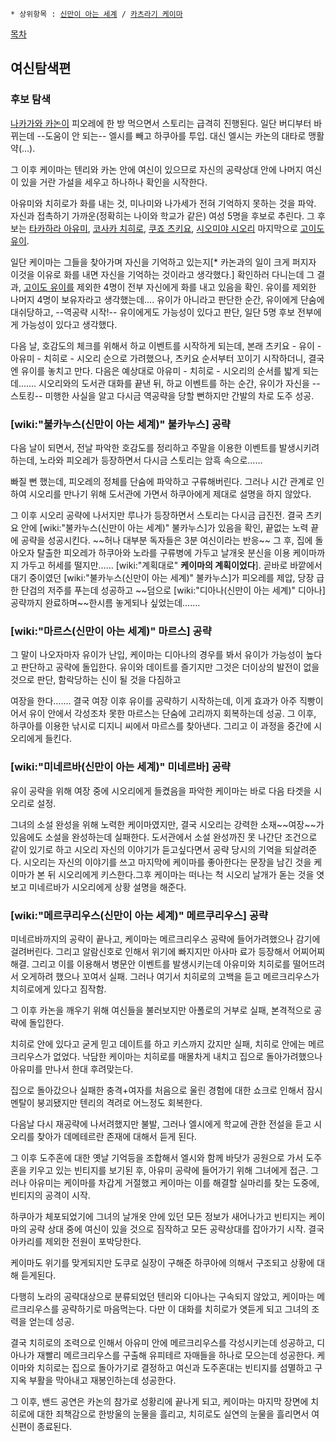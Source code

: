  * 상위항목 : [[신만이 아는 세계]] / [[카츠라기 케이마]]

[[목차]]

== 여신탐색편 ==
=== 후보 탐색 ===
[[나카가와 카논]]이 피오레에 한 방 먹으면서 스토리는 급격히 진행된다. 일단 버디부터 바뀌는데 --도움이 안 되는-- 엘시를 빼고 하쿠아를 투입. 대신 엘시는 카논의 대타로 맹활약(...).

그 이후 케이마는 텐리와 카논 안에 여신이 있으므로 자신의 공략상대 안에 나머지 여신이 있을 거란 가설을 세우고 하나하나 확인을 시작한다.

아유미와 치히로가 화를 내는 것, 미나미와 나가세가 전혀 기억하지 못하는 것을 파악. 자신과 접촉하기 가까운(정확히는 나이와 학교가 같은) 여성 5명을 후보로 추린다. 그 후보는 [[타카하라 아유미]], [[코사카 치히로]], [[쿠죠 츠키요]], [[시오미야 시오리]] 마지막으로 [[고이도 유이]].

일단 케이마는 그들을 찾아가며 자신을 기억하고 있는지[* 카논과의 일이 크게 퍼지자 이것을 이유로 화를 내면 자신을 기억하는 것이라고 생각했다.] 확인하러 다니는데 그 결과, [[고이도 유이]]를 제외한 4명이 전부 자신에게 화를 내고 있음을 확인. 유이를 제외한 나머지 4명이 보유자라고 생각했는데…. 유이가 아니라고 판단한 순간, 유이에게 단숨에 대쉬당하고, --역공략 시작!-- 유이에게도 가능성이 있다고 판단, 일단 5명 후보 전부에게 가능성이 있다고 생각했다.

다음 날, 호감도의 체크를 위해서 하교 이벤트를 시작하게 되는데, 본래 츠키요 - 유이 - 아유미 - 치히로 - 시오리 순으로 가려했으나, 츠키요 순서부터 꼬이기 시작하더니, 결국엔 유이를 놓치고 만다. 다음은 예상대로 아유미 - 치히로 - 시오리의 순서를 밟게 되는데……. 시오리와의 도서관 대화를 끝낸 뒤, 하교 이벤트를 하는 순간, 유이가 자신을 --스토킹-- 미행한 사실을 알고 다시금 역공략을 당할 뻔하지만 간발의 차로 도주 성공.

=== [wiki:"불카누스(신만이 아는 세계)" 불카누스] 공략 ===
다음 날이 되면서, 전날 파악한 호감도를 정리하고 주말을 이용한 이벤트를 발생시키려 하는데, 노라와 피오레가 등장하면서 다시금 스토리는 암흑 속으로……

빠질 뻔 했는데, 피오레의 정체를 단숨에 파악하고 구류해버린다. 그러나 시간 관계로 인하여 시오리를 만나기 위해 도서관에 가면서 하쿠아에게 제대로 설명을 하지 않았다.

그 이후 시오리 공략에 나서지만 루나가 등장하면서 스토리는 다시금 급진전. 결국 츠키요 안에 [wiki:"불카누스(신만이 아는 세계)" 불카누스]가 있음을 확인, 끝없는 노력 끝에 공략을 성공시킨다. ~~허나 대부분 독자들은 3분 여신이라는 반응~~ 그 후, 집에 돌아오자 탈출한 피오레가 하쿠아와 노라를 구류병에 가두고 날개옷 분신을 이용 케이마까지 가두고 허세를 떨지만…… [wiki:"계획대로" '''케이마의 계획이었다''']. 곧바로 바깥에서 대기 중이였던 [wiki:"불카누스(신만이 아는 세계)" 불카누스]가 피오레를 제압, 당장 급한 단검의 저주를 푸는데 성공하고 ~~덤으로 [wiki:"디아나(신만이 아는 세계)" 디아나] 공략까지 완료하며~~한시름 놓게되나 싶었는데…….

=== [wiki:"마르스(신만이 아는 세계)" 마르스] 공략 ===
그 말이 나오자마자 유이가 난입, 케이마는 디아나의 경우를 봐서 유이가 가능성이 높다고 판단하고 공략에 돌입한다. 유이와 데이트를 즐기지만 그것은 더이상의 발전이 없을 것으로 판단, 함락당하는 신이 될 것을 다짐하고

여장을 한다……. 결국 여장 이후 유이를 공략하기 시작하는데, 이게 효과가 아주 직빵이어서 유이 안에서 각성조차 못한 마르스는 단숨에 고리까지 회복하는데 성공. 그 이후, 하쿠아를 이용한 낚시로 디지니 씨에서 마르스를 찾아낸다. 그리고 이 과정을 중간에 시오리에게 들킨다.

=== [wiki:"미네르바(신만이 아는 세계)" 미네르바] 공략 ===
유이 공략을 위해 여장 중에 시오리에게 들켰음을 파악한 케이마는 바로 다음 타겟을 시오리로 설정.

그녀의 소설 완성을 위해 노력한 케이마였지만, 결국 시오리는 강력한 소재~~여장~~가 있음에도 소설을 완성하는데 실패한다. 도서관에서 소설 완성까진 못 나간단 조건으로 같이 있기로 하고 시오리 자신의 이야기가 듣고싶다면서 공략 당시의 기억을 되살려준다. 시오리는 자신의 이야기를 쓰고 마지막에 케이마를 좋아한다는 문장을 남긴 것을 케이마가 본 뒤 시오리에게 키스한다.그후 케이마는 떠나는 척 시오리 날개가 돋는 것을 엿보고 미네르바가 시오리에게 상황 설명을 해준다.

=== [wiki:"메르쿠리우스(신만이 아는 세계)" 메르쿠리우스] 공략 ===
미네르바까지의 공략이 끝나고, 케이마는 메르크리우스 공략에 들어가려했으나 감기에 걸려버린다. 그리고 알람신호로 인해서 위기에 빠지지만 아사마 료가 등장해서 어찌어찌 해결. 그리고 이를 이용해서 병문안 이벤트를 발생시키는데 아유미와 치히로를 떨어뜨려서 오게하려 했으나 꼬여서 실패. 그러나 여기서 치히로의 고백을 듣고 메르크리우스가 치히로에게 있다고 짐작함.

그 이후 카논을 깨우기 위해 여신들을 불러보지만 아폴로의 거부로 실패, 본격적으로 공략에 돌입한다.

치히로 안에 있다고 굳게 믿고 데이트를 하고 키스까지 갔지만 실패, 치히로 안에는 메르크리우스가 없었다.
낙담한 케이마는 치히로를 매몰차게 내치고 집으로 돌아가려했으나 아유미를 만나서 한대 후려맞는다.

집으로 돌아갔으나 실패한 충격+여자를 처음으로 울린 경험에 대한 쇼크로 인해서 잠시 멘탈이 붕괴됐지만 텐리의 격려로 어느정도 회복한다.

다음날 다시 재공략에 나서려했지만 불발, 그러나 엘시에게 학교에 관한 전설을 듣고 시오리를 찾아가 데메테르란 존재에 대해서 듣게 된다.

그 이후 도주혼에 대한 옛날 기억등을 조합해서 엘시와 함께 바닷가 공원으로 가서 도주혼을 키우고 있는 빈티지를 보기된 후, 아유미 공략에 들어가기 위해 그녀에게 접근.
그러나 아유미는 케이마를 차갑게 거절했고 케이마는 이를 해결할 실마리를 찾는 도중에, 빈티지의 공격이 시작.

하쿠아가 체포되었기에 그녀의 날개옷 안에 있던 모든 정보가 새어나가고 빈티지는 케이마의 공략 상대 중에 여신이 있을 것으로 짐작하고 모든 공략상대를 잡아가기 시작. 결국 아카리를 제외한 전원이 포박당한다.

케이마도 위기를 맞게되지만 도쿠로 실장이 구해준 하쿠아에 의해서 구조되고 상황에 대해 듣게된다.

다행히 노라의 공략대상으로 분류되었던 텐리와 디아나는 구속되지 않았고, 케이마는 메르크리우스를 공략하기로 마음먹는다. 다만 이 대화를 치히로가 엿듣게 되고 그녀의 조력을 얻는데 성공.

결국 치히로의 조력으로 인해서 아유미 안에 메르크리우스를 각성시키는데 성공하고, 디아나가 재빨리 메르크리우스를 구출해 유피테르 자매들을 하나로 모으는데 성공한다.
케이마와 치히로는 집으로 돌아가기로 결정하고 여신과 도주혼대는 빈티지를 섬멸하고 구지옥 부활을 막아내고 재봉인하는데 성공한다.

그 이후, 밴드 공연은 카논의 참가로 성황리에 끝나게 되고, 케이마는 마지막 장면에 치히로에 대한 죄책감으로 한방울의 눈물을 흘리고, 치히로도 실연의 눈물을 흘리면서 여신편이 종료된다.
